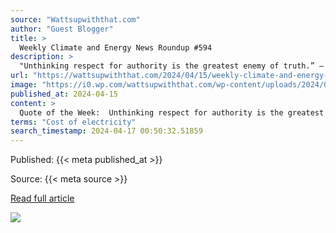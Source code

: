 ```yaml
---
source: "Wattsupwiththat.com"
author: "Guest Blogger"
title: >
  Weekly Climate and Energy News Roundup #594
description: >
  "Unthinking respect for authority is the greatest enemy of truth.” – Albert Einstein
url: "https://wattsupwiththat.com/2024/04/15/weekly-climate-and-energy-news-roundup-594/"
image: "https://i0.wp.com/wattsupwiththat.com/wp-content/uploads/2024/04/IMG_6966.webp?fit=1024%2C512&ssl=1"
published_at: 2024-04-15
content: >
  Quote of the Week:  Unthinking respect for authority is the greatest enemy of truth. Albert Einstein [H/t Jim Steele]  Number of the Week: 200 to 500 centimeters (80 to 200 inches) per century  THIS … [+72507 chars]
terms: "Cost of electricity"
search_timestamp: 2024-04-17 00:50:32.51859
---
```



Published: {{< meta published_at >}}


Source: {{< meta source >}}


[Read full article]({{< meta url >}}){target='_blank'}



![](`r rmarkdown::metadata$image[1]`)
